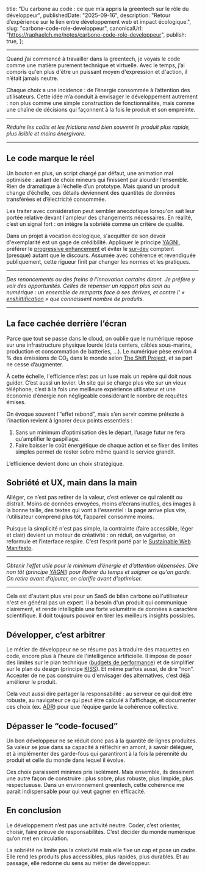   title:
    "Du carbone au code : ce que m’a appris la greentech sur le rôle du développeur",
  publishedDate: "2025-09-16",
  description:
    "Retour d’expérience sur le lien entre développement web et impact écologique.",
  slug: "carbone-code-role-developpeur",
  canonicalUrl: "https://raphaelch.me/notes/carbone-code-role-developpeur",
  publish: true,
};

---

Quand j’ai commencé à travailler dans la greentech, je voyais le code comme une matière purement technique et virtuelle. Avec le temps, j’ai compris qu'en plus d'être un puissant moyen d'expression et d'action, il n’était jamais neutre.

Chaque choix a une incidence : de l’énergie consommée à l’attention des utilisateurs. Cette idée m’a conduit à envisager le développement autrement : non plus comme une simple construction de fonctionnalités, mais comme une chaîne de décisions qui façonnent à la fois le produit et son empreinte.  

---

*Réduire les coûts et les frictions rend bien souvent le produit plus rapide, plus lisible et moins énergivore.*  

---

## Le code marque le réel

Un bouton en plus, un script chargé par défaut, une animation mal optimisée : autant de choix mineurs qui finissent par alourdir l’ensemble. Rien de dramatique à l’échelle d’un prototype. Mais quand un produit change d’échelle, ces détails deviennent des quantités de données transférées et d’électricité consommée.  

Les traiter avec considération peut sembler anecdotique lorsqu'on sait leur portée relative devant l'ampleur des changements nécessaires. En réalité, c’est un signal fort : on intègre la sobriété comme un critère de qualité. 

Dans un projet à vocation écologique, s'acquitter de son devoir d'exemplarité est un gage de crédibilité. Appliquer le principe <a href="https://martinfowler.com/bliki/Yagni.html" target="_blank" rel="noreferrer">YAGNI</a>, préférer le <a href="https://developer.mozilla.org/fr/docs/Glossary/Progressive_Enhancement" target="_blank" rel="noreferrer">progressive enhancement</a> et éviter le <a href="https://medium.com/just-tech-it-now/les-sympt%C3%B4mes-de-lover-engineering-78ebd963a81" target="_blank" rel="noreferrer">sur-dev</a> comptent (presque) autant que le discours. Assumée avec cohérence et revendiquée publiquement, cette rigueur finit par changer les normes et les pratiques. 

---

*Des renoncements ou des freins à l'innovation certains diront. Je préfère y voir des opportunités. Celles de repenser un rapport plus sain au numérique : un ensemble de remparts face à ses dérives, et contre l' « <a href="https://www.lemonde.fr/idees/article/2025/04/23/la-merdification-ce-processus-inexorable-de-degradation-de-la-qualite-des-services-sur-les-plateformes-numeriques_6599211_3232.html" target="_blank" rel="noreferrer">enshittification</a> » que connaissent nombre de produits.*  

---

## La face cachée derrière l’écran  

Parce que tout se passe dans le cloud, on oublie que le numérique repose sur une infrastructure physique lourde (data centers, câbles sous-marins, production et consommation de batteries, ...). Le numérique pèse environ 4 % des émissions de CO₂ dans le monde selon <a href="https://theshiftproject.org/publications/mondes-virtuels-reseaux-double-contrainte-carbone/" target="_blank" rel="noreferrer">The Shift Project</a>, et sa part ne cesse d’augmenter.  

À cette échelle, l'efficience n’est pas un luxe mais un repère qui doit nous guider. C’est aussi un levier. Un site qui se charge plus vite sur un vieux téléphone, c’est à la fois une meilleure expérience utilisateur et une économie d’énergie non négligeable considérant le nombre de requêtes émises.

On évoque souvent l’“effet rebond”, mais s’en servir comme prétexte à l’inaction revient à ignorer deux points essentiels :  
1. Sans un minimum d’optimisation dès le départ, l’usage futur ne fera qu’amplifier le gaspillage.  
2. Faire baisser le coût énergétique de chaque action et se fixer des limites simples permet de rester sobre même quand le service grandit.

L’efficience devient donc un choix stratégique.

## Sobriété et UX, main dans la main

Alléger, ce n’est pas retirer de la valeur, c’est enlever ce qui ralentit ou distrait. Moins de données envoyées, moins d’écrans inutiles, des images à la bonne taille, des textes qui vont à l'essentiel : la page arrive plus vite, l’utilisateur comprend plus tôt, l’appareil consomme moins.

Puisque la simplicité n'est pas simple, la contrainte (faire accessible, léger et clair) devient un moteur de créativité : on réduit, on vulgarise, on reformule et l’interface respire. C’est l’esprit porté par le <a href="https://www.sustainablewebmanifesto.com/" target="_blank" rel="noreferrer">Sustainable Web Manifesto</a>.

---

*Obtenir l’effet utile pour le minimum d’énergie et d’attention dépensées. Dire non tôt (principe <a href="https://fr.wikipedia.org/wiki/YAGNI" target="_blank" rel="noreferrer">YAGNI</a>) pour libérer du temps et soigner ce qu'on garde. On retire avant d’ajouter, on clarifie avant d’optimiser.*

---

Cela est d'autant plus vrai pour un SaaS de bilan carbone où l'utilisateur n'est en général pas un expert. Il a besoin d'un produit qui communique clairement, et rende intelligible une forte volumétrie de données à caractère scientifique. Il doit toujours pouvoir en tirer les meilleurs insights possibles.

## Développer, c’est arbitrer  

Le métier de développeur ne se résume pas à traduire des maquettes en code, encore plus à l'heure de l'intelligence artificielle. Il impose de poser des limites sur le plan technique (<a href="https://addyosmani.com/blog/performance-budgets/" target="_blank" rel="noreferrer">budgets de performance</a>) et de simplifier sur le plan du design (principe <a href="https://en.wikipedia.org/wiki/KISS_principle" target="_blank" rel="noreferrer">KISS</a>). Et même parfois aussi, de dire “non”. Accepter de ne pas construire ou d'envisager des alternatives, c’est déjà améliorer le produit.

Cela veut aussi dire partager la responsabilité : au serveur ce qui doit être robuste, au navigateur ce qui peut être calculé à l'affichage, et documenter ces choix (ex. <a href="https://cognitect.com/blog/2011/11/15/documenting-architecture-decisions" target="_blank" rel="noreferrer">ADR</a>) pour que l’équipe garde la cohérence collective.  

## Dépasser le “code-focused”

Un bon développeur ne se réduit donc pas à la quantité de lignes produites. Sa valeur se joue dans sa capacité à réfléchir en amont, à savoir déléguer, et à implémenter des garde-fous qui garantiront à la fois la pérennité du produit et celle du monde dans lequel il évolue.

Ces choix paraissent minimes pris isolément. Mais ensemble, ils dessinent une autre façon de construire : plus sobre, plus robuste, plus limpide, plus respectueuse. Dans un environnement greentech, cette cohérence me parait indispensable pour qui veut gagner en efficacité.  

## En conclusion  

Le développement n’est pas une activité neutre. Coder, c’est orienter, choisir, faire preuve de responsabilités. C’est décider du monde numérique qu’on met en circulation.  

La sobriété ne limite pas la créativité mais elle fixe un cap et pose un cadre. Elle rend les produits plus accessibles, plus rapides, plus durables. Et au passage, elle redonne du sens au métier de développeur.